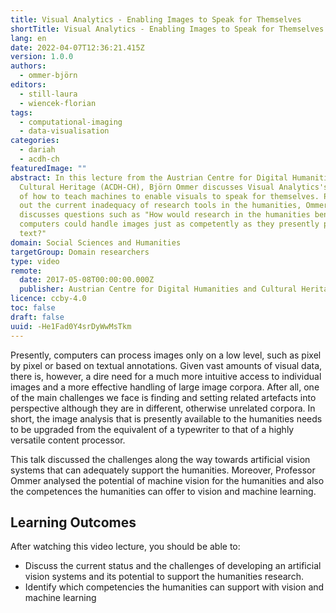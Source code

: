 ```yaml
---
title: Visual Analytics - Enabling Images to Speak for Themselves
shortTitle: Visual Analytics - Enabling Images to Speak for Themselves
lang: en
date: 2022-04-07T12:36:21.415Z
version: 1.0.0
authors:
  - ommer-björn
editors:
  - still-laura
  - wiencek-florian
tags:
  - computational-imaging
  - data-visualisation
categories:
  - dariah
  - acdh-ch
featuredImage: ""
abstract: In this lecture from the Austrian Centre for Digital Humanities and
  Cultural Heritage (ACDH-CH), Björn Ommer discusses Visual Analytics's concern
  of how to teach machines to enable visuals to speak for themselves. Pointing
  out the current inadequacy of research tools in the humanities, Ommer
  discusses questions such as "How would research in the humanities benefit if
  computers could handle images just as competently as they presently process
  text?"
domain: Social Sciences and Humanities
targetGroup: Domain researchers
type: video
remote:
  date: 2017-05-08T00:00:00.000Z
  publisher: Austrian Centre for Digital Humanities and Cultural Heritage (ACDH-CH)
licence: ccby-4.0
toc: false
draft: false
uuid: -He1Fad0Y4srDyWwMsTkm
---
```

Presently, computers can process images only on a low level, such as pixel by pixel or based on textual annotations. Given vast amounts of visual data, there is, however, a dire need for a much more intuitive access to individual images and a more effective handling of large image corpora. After all, one of the main challenges we face is finding and setting related artefacts into perspective although they are in different, otherwise unrelated corpora. In short, the image analysis that is presently available to the humanities needs to be upgraded from the equivalent of a typewriter to that of a highly versatile content processor.

This talk discussed the challenges along the way towards artificial vision systems that can adequately support the humanities. Moreover, Professor Ommer analysed the potential of machine vision for the humanities and also the competences the humanities can offer to vision and machine learning.

## Learning Outcomes

After watching this video lecture, you should be able to:

- Discuss the current status and the challenges of developing an artificial vision systems and its potential to support the humanities research.
- Identify which competencies the humanities can support with vision and machine learning

<VideoCard provider="youtube" id="AlOWZjD0vaA" title="Visual Analytics: Enabling Images to Speak for Themselves" subtitle="Click here to view" image="images/acdh-ch-video.png" />
